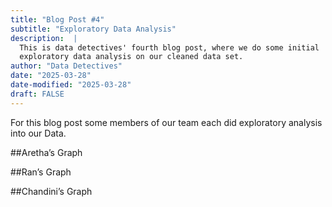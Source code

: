 ```yaml
---
title: "Blog Post #4"
subtitle: "Exploratory Data Analysis"
description:  |
  This is data detectives' fourth blog post, where we do some initial
  exploratory data analysis on our cleaned data set.
author: "Data Detectives"
date: "2025-03-28"
date-modified: "2025-03-28"
draft: FALSE
---
```


For this blog post some members of our team each did exploratory analysis into our Data. 

##Aretha's Graph

##Ran's Graph

##Chandini's Graph 

